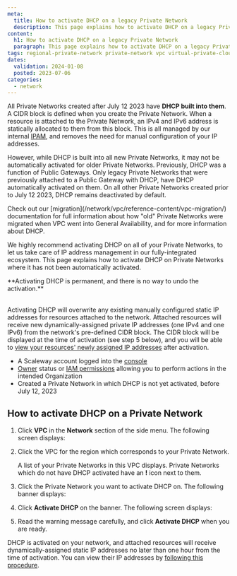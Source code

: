 ```yaml
---
meta:
  title: How to activate DHCP on a legacy Private Network
  description: This page explains how to activate DHCP on a legacy Private Network
content:
  h1: How to activate DHCP on a legacy Private Network
  paragraph: This page explains how to activate DHCP on a legacy Private Network
tags: regional-private-network private-network vpc virtual-private-cloud dhcp activate old migrate migration
dates:
  validation: 2024-01-08
  posted: 2023-07-06
categories:
  - network
---
```


All Private Networks created after July 12 2023 have **DHCP built into them**. A CIDR block is defined when you create the Private Network. When a resource is attached to the Private Network, an IPv4 and IPv6 address is statically allocated to them from this block. This is all managed by our internal [IPAM](/network/vpc/concepts/#ipam), and removes the need for manual configuration of your IP addresses.

However, while DHCP is built into all new Private Networks, it may not be automatically activated for older Private Networks. Previously, DHCP was a function of Public Gateways. Only legacy Private Networks that were previously attached to a Public Gateway with DHCP, have DHCP automatically activated on them. On all other Private Networks created prior to July 12 2023, DHCP remains deactivated by default.

<Message type="tip">
Check out our [migration](/network/vpc/reference-content/vpc-migration/) documentation for full information about how "old" Private Networks were migrated when VPC went into General Availability, and for more information about DHCP.
</Message>

We highly recommend activating DHCP on all of your Private Networks, to let us take care of IP address management in our fully-integrated ecosystem. This page explains how to activate DHCP on Private Networks where it has not been automatically activated.

<Message type="important">
**Activating DHCP is permanent, and there is no way to undo the activation.** <br/><br/>

Activating DHCP will overwrite any existing manually configured static IP addresses for resources attached to the network. Attached resources will receive new dynamically-assigned private IP addresses (one IPv4 and one IPv6) from the network's pre-defined CIDR block. The CIDR block will be displayed at the time of activation (see step 5 below), and you will be able to [view your resources' newly assigned IP addresses](/network/vpc/how-to/attach-resources-to-pn/#how-to-view-the-resource's-ip-address) after activation.
</Message>

<Macro id="requirements" />

- A Scaleway account logged into the [console](https://console.scaleway.com)
- [Owner](/identity-and-access-management/iam/concepts/#owner) status or [IAM permissions](/identity-and-access-management/iam/concepts/#permission) allowing you to perform actions in the intended Organization
- Created a Private Network in which DHCP is not yet activated, before July 12, 2023

## How to activate DHCP on a Private Network

1. Click **VPC** in the **Network** section of the side menu. The following screen displays:

    <Lightbox src="scaleway-default-vpc.webp" alt="" />

2. Click the VPC for the region which corresponds to your Private Network.

    A list of your Private Networks in this VPC displays. Private Networks which do not have DHCP activated have an **!** icon next to them.

    <Lightbox src="scaleway-pns.webp" alt="" />

3. Click the Private Network you want to activate DHCP on. The following banner displays:

    <Lightbox src="scaleway-activate-dhcp.webp" alt="A banner displays the text: 'DHCP activation is recommended for this Private Network. DHCP automatically allocates private IP addresses to attached resources. It is activated on all new Private Networks, and we strongly recommend activating it on pre-existing Private Networks'. A button at the bottom of the banner displays the text 'Activate DHCP'." />

4. Click **Activate DHCP** on the banner. The following screen displays:

    <Lightbox src="scaleway-activate-dhcp-modal.webp" alt="A modal displays the text: 'Acticate DHCP? Resources attached to this Private Network will receive dynamically-assigned private IP addresses no later than one hour from now. IP addresses will be assigned from the following CIDR blocks' (and an example IPv4 and IPv6 block). 'Warning: resource IP addresses will be modified. This will overwrite any existing manually configured static IP addresses. This action is irreversible.' A button at the bottom of the modal displays the text 'Activate DHCP'." />

5. Read the warning message carefully, and click **Activate DHCP** when you are ready.

DHCP is activated on your network, and attached resources will receive dynamically-assigned static IP addresses no later than one hour from the time of activation. You can view their IP addresses by [following this procedure](/network/vpc/how-to/attach-resources-to-pn/#how-to-view-the-resource's-ip-address).


